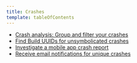 ```yaml
---
title: Crashes
template: tableOfContents
---
```


* [Crash analysis: Group and filter your crashes](/docs/mobile-monitoring/mobile-monitoring-ui/crashes/crash-analysis-group-filter-your-crashes)
* [Find Build UUIDs for unsymbolicated crashes](/docs/mobile-monitoring/mobile-monitoring-ui/crashes/find-build-uuids-unsymbolicated-crashes)
* [Investigate a mobile app crash report](/docs/mobile-monitoring/mobile-monitoring-ui/crashes/investigate-mobile-app-crash-report)
* [Receive email notifications for unique crashes](/docs/mobile-monitoring/mobile-monitoring-ui/crashes/receive-crash-notifications-email)
